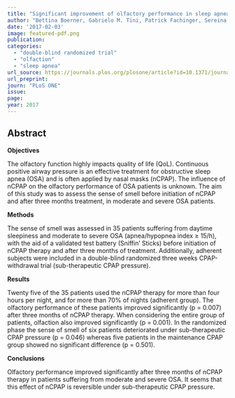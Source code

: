 ```yaml
---
title: "Significant improvement of olfactory performance in sleep apnea patients after three months of nasal CPAP therapy – Observational study and randomized trial"
author: "Bettina Boerner, Gabrielo M. Tini, Patrick Fachinger, Sereina M. Graber, Sarosh Irani"
date: '2017-02-03'
image: featured-pdf.png
publication: 
categories:
  - "double-blind randomized trial"
  - "olfaction"
  - "sleep apnea" 
url_source: https://journals.plos.org/plosone/article?id=10.1371/journal.pone.0171087
url_preprint: 
journ: "PLoS ONE"
issue: 
page: 
year: 2017
---
```


## Abstract

**Objectives**

The olfactory function highly impacts quality of life (QoL). Continuous positive airway pressure is an effective treatment for obstructive sleep apnea (OSA) and is often applied by nasal masks (nCPAP). The influence of nCPAP on the olfactory performance of OSA patients is unknown. The aim of this study was to assess the sense of smell before initiation of nCPAP and after three months treatment, in moderate and severe OSA patients.

**Methods**

The sense of smell was assessed in 35 patients suffering from daytime sleepiness and moderate to severe OSA (apnea/hypopnea index ≥ 15/h), with the aid of a validated test battery (Sniffin' Sticks) before initiation of nCPAP therapy and after three months of treatment. Additionally, adherent subjects were included in a double-blind randomized three weeks CPAP-withdrawal trial (sub-therapeutic CPAP pressure).

**Results**

Twenty five of the 35 patients used the nCPAP therapy for more than four hours per night, and for more than 70% of nights (adherent group). The olfactory performance of these patients improved significantly (p = 0.007) after three months of nCPAP therapy. When considering the entire group of patients, olfaction also improved significantly (p = 0.001). In the randomized phase the sense of smell of six patients deteriorated under sub-therapeutic CPAP pressure (p = 0.046) whereas five patients in the maintenance CPAP group showed no significant difference (p = 0.501).

**Conclusions**

Olfactory performance improved significantly after three months of nCPAP therapy in patients suffering from moderate and severe OSA. It seems that this effect of nCPAP is reversible under sub-therapeutic CPAP pressure.
